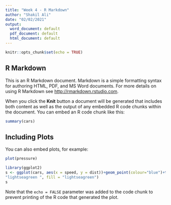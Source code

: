 ---
title: "Week 4 - R Markdown"
author: "Shakil Ali"
date: "02/02/2021"
output:
  word_document: default
  pdf_document: default
  html_document: default
---

```{r setup, include=FALSE}
knitr::opts_chunk$set(echo = TRUE)
```

## R Markdown

This is an R Markdown document. Markdown is a simple formatting syntax for authoring HTML, PDF, and MS Word documents. For more details on using R Markdown see <http://rmarkdown.rstudio.com>.

When you click the **Knit** button a document will be generated that includes both content as well as the output of any embedded R code chunks within the document. You can embed an R code chunk like this:

```{r cars}
summary(cars)
```

## Including Plots

You can also embed plots, for example:

```{r pressure, echo=FALSE}
plot(pressure)
```

```{r cars1, echo=FALSE}
library(ggplot2)
s <- ggplot(cars, aes(x = speed, y = dist))+geom_point(colour="blue")+theme_light()+labs(x = "Speed", y = "Distance")+ggtitle("Distance vs Speed - Scatter Plot")+theme(plot.title = element_text(hjust = 0.5))+geom_smooth (method = "loess", size = 1.5, colour =
"lightseagreen ", fill = "lightseagreen")
s
```


Note that the `echo = FALSE` parameter was added to the code chunk to prevent printing of the R code that generated the plot.
